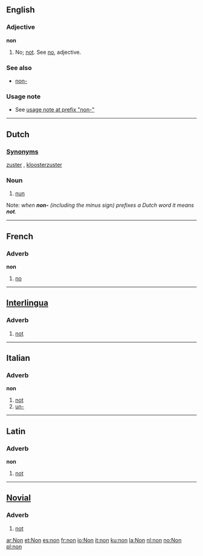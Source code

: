 ==English==

===Adjective===
'''non'''
# No; [[not]]. See [[no]], adjective.

===See also===
*[[non-]] 

===Usage note===
* See [[non-#usage note|usage note at prefix "non-"]]

----
==Dutch==
===[[Synonym]]s===
[[zuster]] {{f}}, [[kloosterzuster]] {{f}}
===Noun===
# [[nun]]

Note: ''when '''non-''' (including the minus sign) prefixes a Dutch word it means '''not'''.''

----
==French==
===Adverb===
'''non'''
#[[no]]

----

==[[Interlingua]]==
===Adverb===
#[[not]]

----
==Italian==
===Adverb===
'''non'''

# [[not]]
# [[un-]]

----

==Latin==
===Adverb===
'''non'''
# [[not]]

----

==[[Novial]]==
===Adverb===
# [[not]]
[[ar:Non]]
[[et:Non]]
[[es:non]]
[[fr:non]]
[[io:Non]]
[[it:non]]
[[ku:non]]
[[la:Non]]
[[nl:non]]
[[no:Non]]
[[pl:non]]